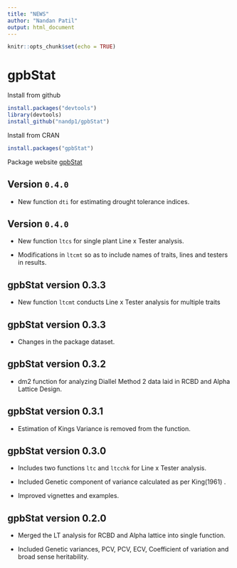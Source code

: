---
title: "NEWS"
author: "Nandan Patil"
output: html_document
---

```{r setup, include=FALSE}
knitr::opts_chunk$set(echo = TRUE)
```
# gpbStat

Install from github 
``` r
install.packages("devtools")
library(devtools)
install_github("nandp1/gpbStat")
```

Install from CRAN
``` r
install.packages("gpbStat")
```
Package website [gpbStat](https://nandp1.github.io/gpbStat/)

## Version `0.4.0`

* New function `dti` for estimating drought tolerance indices.

## Version `0.4.0`

* New function `ltcs` for single plant Line x Tester analysis.

* Modifications in `ltcmt` so as to include names of traits, lines and testers in results.  


## gpbStat version 0.3.3

* New function ```ltcmt``` conducts Line x Tester analysis for multiple traits


## gpbStat version 0.3.3

* Changes in the package dataset. 


## gpbStat version 0.3.2

* dm2 function for analyzing Diallel Method 2 data laid in RCBD and Alpha Lattice Design. 


## gpbStat version 0.3.1

* Estimation of Kings Variance is removed from the function. 

## gpbStat version 0.3.0

* Includes two functions `ltc` and `ltcchk` for Line x Tester analysis. 

* Included Genetic component of variance calculated as per King(1961) . 

* Improved vignettes and examples. 


## gpbStat version 0.2.0

* Merged the LT analysis for RCBD and Alpha lattice into single function.  

* Included Genetic variances, PCV, PCV, ECV, Coefficient of variation and broad sense heritability. 

